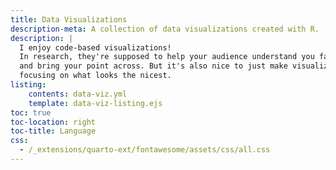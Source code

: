 ```yaml
---
title: Data Visualizations
description-meta: A collection of data visualizations created with R.
description: |
  I enjoy code-based visualizations!
  In research, they're supposed to help your audience understand you faster
  and bring your point across. But it's also nice to just make visualizations
  focusing on what looks the nicest.
listing:
    contents: data-viz.yml
    template: data-viz-listing.ejs
toc: true
toc-location: right
toc-title: Language
css:
  - /_extensions/quarto-ext/fontawesome/assets/css/all.css
---
```

